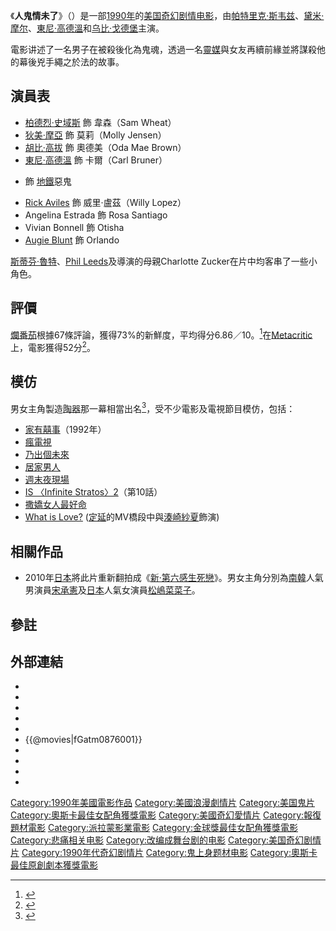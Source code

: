 {{not|第六感生死緣}}
{{noteTA
|G1=Movie
|G2=Show
|1=zh-cn:人鬼情未了;zh-hk:人鬼情未了;zh-tw:第六感生死戀;zh-mo:人鬼情未了
}}
{{Infobox Film
| name               = 人鬼情未了
| original_name      = ''Ghost''
| image              = GhostA.jpg
| caption = 電影原海報
| director           = {{link-en|傑瑞·蘇克|Jerry Zucker (film director)}}
| producer       = Steven-Charles Jaffe<br />{{link-en|布魯斯·約爾·洛賓|Bruce Joel Rubin}}<br />[[Howard_W._Koch|Howard W. Koch]]<br />Lisa Weinstein<br />Lauren Ray
| writer             = 布魯斯·約爾·洛賓
| starring           = [[帕特里克·斯韦兹|帕特里克·斯韦兹]]<br />[[黛米·摩尔|黛米·摩尔]]<br />[[東尼·高德溫|東尼·高德溫]]<br />[[乌比·戈德堡|乌比·戈德堡]]
| music          = [[莫里斯·賈爾|莫里斯·賈爾]]（配樂）<br />[[亚历克士·诺斯|亚历克士·诺斯]]（主題曲[[Unchained_Melody|Unchained Melody]]）
| cinematography = {{link-en|阿當·格連堡|Adam Greenberg (cinematographer)}}
| editing        = {{link-en|華特·梅治|Walter Murch}}
| distributor    = [[派拉蒙電影公司|派拉蒙電影公司]]
| released           = {{start date|1990|07|13}}
| runtime        = 128分鐘
| country            = [[美國電影|美國]]
| language           = [[英文|英文]]
| budget         = 2200萬[[美元|美元]]<ref name="BOM">{{cite web|url=https://www.boxofficemojo.com/movies/?id=ghost.htm|title=Ghost|publisher=[[Box_Office_Mojo|Box Office Mojo]]|accessdate=1990-07-13|archive-date=2019-08-31|archive-url=https://web.archive.org/web/20190831200123/https://www.boxofficemojo.com/movies/?id=ghost.htm|dead-url=no}}</ref>
| gross          = 5.05億美元<ref name="BOM"/>
| amg_id             = 
| imdb_id            =
| cn_name            = 人鬼情未了
| hk_name            = 人鬼情未了 
| tw_name            = 第六感生死戀
}}
《'''人鬼情未了'''》（{{lang-en|'''''Ghost'''''}}）是一部[[1990年电影|1990年]]的[[美国电影|美国]][[奇幻电影|奇幻]][[剧情电影|剧情电影]]，由[[帕特里克·斯韦兹|帕特里克·斯韦兹]]、[[黛米·摩尔|黛米·摩尔]]、[[東尼·高德溫|東尼·高德溫]]和[[乌比·戈德堡|乌比·戈德堡]]主演。

電影讲述了一名男子在被殺後化為鬼魂，透過一名[[靈媒|靈媒]]與女友再續前緣並將謀殺他的幕後兇手繩之於法的故事。

== 演員表 ==
* [[柏德烈·史域斯|柏德烈·史域斯]] 飾 韋森（Sam Wheat）
* [[狄美·摩亞|狄美·摩亞]] 飾 莫莉（Molly Jensen）
* [[胡比·高拔|胡比·高拔]] 飾 奧德美（Oda Mae Brown）
* [[東尼·高德溫|東尼·高德溫]] 飾 卡爾（Carl Bruner）
* {{link-en|文森特·斯克亞維利|Vincent Schiavelli}} 飾 [[城市軌道交通系統|地鐵]]惡鬼
* [[Rick_Aviles|Rick Aviles]] 飾 威里·盧茲（Willy Lopez）
* Angelina Estrada 飾 Rosa Santiago
* Vivian Bonnell 飾 Otisha
* [[Augie_Blunt|Augie Blunt]] 飾 Orlando

[[斯蒂芬·魯特|斯蒂芬·魯特]]、[[Phil_Leeds|Phil Leeds]]及導演的母親Charlotte Zucker在片中均客串了一些小角色。

== 評價 ==
[[爛番茄|爛番茄]]根據67條評論，獲得73%的新鮮度，平均得分6.86／10。<ref>{{cite web|url=https://www.rottentomatoes.com/m/1031086_ghost|title=Ghost|publisher=[[Rotten_Tomatoes|Rotten Tomatoes]]|accessdate=1990-07-13|archive-date=2020-11-12|archive-url=https://web.archive.org/web/20201112014559/https://www.rottentomatoes.com/m/1031086_ghost|dead-url=no}}</ref>在[[Metacritic|Metacritic]]上，電影獲得52分<ref>{{cite web|url=https://www.metacritic.com/movie/ghost|title=Ghost|publisher=[[Metacritic|Metacritic]]|accessdate=1990-07-13|archive-date=2020-11-12|archive-url=https://web.archive.org/web/20201112015839/https://www.metacritic.com/movie/ghost|dead-url=no}}</ref>。

== 模仿 ==
男女主角製造[[陶器|陶器]]那一幕相當出名<ref name="variety.com">{{cite news |url=http://www.variety.com/article/VR1118000919.html?categoryid=15&cs=1 |title='Ghost' getting musical treatment |last=Cox |first=Gordon |date=2009-03-06 |work=《[[綜藝|綜藝]]》}}</ref>，受不少電影及電視節目模仿，包括：
* [[家有囍事|家有囍事]]（1992年）
* [[瘋電視|瘋電視]]
* [[乃出個未來|乃出個未來]]
* [[居家男人|居家男人]]
* [[週末夜現場|週末夜現場]]
* [[IS〈Infinite_Stratos〉|IS 〈Infinite Stratos〉2]]（第10話）
* [[撒嬌女人最好命|撒嬌女人最好命]]
* [[What_is_Love?|What is Love?]] ([[定延|定延]]的MV橋段中與[[湊崎紗夏|湊崎紗夏]]飾演)

== 相關作品 ==
* 2010年[[日本|日本]]將此片重新翻拍成《[[第六感生死戀_(亞洲版)|新·第六感生死戀]]》。男女主角分別為[[南韓|南韓]]人氣男演員[[宋承憲|宋承憲]]及[[日本|日本]]人氣女演員[[松嶋菜菜子|松嶋菜菜子]]。

== 參註 ==
{{reflist}}

== 外部連結 ==
* {{imdb title|0099653|人鬼情未了}}
* {{Amg title|19626|人鬼情未了}}
* {{mojo title|ghost|人鬼情未了}}
* {{Rotten Tomatoes|1031086_ghost}}
* {{Metacritic|ghost}}
* {{@movies|fGatm0876001}}
* {{yahoomovie id|10504}}
* {{Yahoo-movie-hk title|46441}}
* {{Mtime|10485}}
* {{豆瓣|1293203}}
{{土星奖最佳奇幻片}}
{{Authority control}}
{{DEFAULTSORT:Ghost}}
[[Category:1990年美國電影作品|Category:1990年美國電影作品]]
[[Category:美國浪漫劇情片|Category:美國浪漫劇情片]]
[[Category:美国鬼片|Category:美国鬼片]]
[[Category:奧斯卡最佳女配角獲獎電影|Category:奧斯卡最佳女配角獲獎電影]]
[[Category:美國奇幻愛情片|Category:美國奇幻愛情片]]
[[Category:報復題材電影|Category:報復題材電影]]
[[Category:派拉蒙影業電影|Category:派拉蒙影業電影]]
[[Category:金球獎最佳女配角獲獎電影|Category:金球獎最佳女配角獲獎電影]]
[[Category:悲痛相关电影|Category:悲痛相关电影]]
[[Category:改编成舞台剧的电影|Category:改编成舞台剧的电影]]
[[Category:美国奇幻剧情片|Category:美国奇幻剧情片]]
[[Category:1990年代奇幻剧情片|Category:1990年代奇幻剧情片]]
[[Category:鬼上身题材电影|Category:鬼上身题材电影]]
[[Category:奧斯卡最佳原創劇本獲獎電影|Category:奧斯卡最佳原創劇本獲獎電影]]